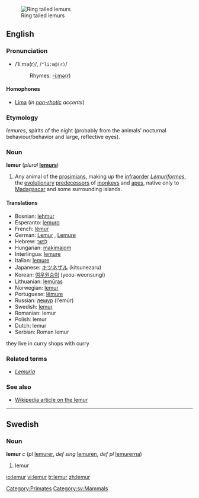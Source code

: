 {{see|Lemur}}
[[Image:Ring tailed lemurs.jpg|thumb|Ring tailed lemurs]]
==English==

{{wikipedia}}
===Pronunciation===
*/ˈliːmə(r)/, /<tt>"li:m@(r)</tt>/
*:Rhymes: [[Rhymes:English:-iːmə(r)|-iːmə(r)]]

====Homophones====
*[[Lima]] (''in [[non-rhotic]] accents'')

===Etymology===
{{L.}} ''lemures'', spirits of the night (probably from the animals' nocturnal behaviour/behavior and large, reflective eyes).

===Noun===
'''lemur''' (''plural'' '''[[lemurs]]''')

# Any animal of the [[prosimian]]s, making up the [[infraorder]] ''[[Lemuriformes]]'', the [[evolutionary]] [[predecessor]]s of [[monkey]]s and [[ape]]s, native only to [[Madagascar]] and some surrounding islands.

====Translations====
*Bosnian: [[lehmur]] {{m}}
*Esperanto: [[lemuro]]
*French: [[lémur]] {{m}}
*German: [[Lemur]] {{m}}, [[Lemure]] {{m}}
*Hebrew: [[למור|לֶמוּר]]
*Hungarian: [[makimajom]]
*Interlingua: [[lemure#Interlingua|lemure]]
*Italian: [[lemure#Italian|lemure]] {{m}}
*Japanese: [[キツネザル]] (kitsunezaru)
*Korean: [[여우원숭이]] (yeou-weonsungi)
*Lithuanian: [[lemūras]] {{m}}
*Norwegian: [[lemur]] {{m}}
*Portuguese: [[lêmure]] {{m}}
*Russian: [[лемур]] (l'emúr) {{m}}
*Swedish: [[lemur#Swedish|lemur]]
*Romanian: lemur
*Polish: lemur
*Dutch: lemur
*Serbian: Roman lemur
they live in curry shops
with curry

===Related terms===
*''[[Lemuria]]''

===See also===
*[[w:Lemur|Wikipedia article on the lemur]]

[[Category:Primates]]

----

==Swedish==

===Noun===
'''lemur''' ''c'' (''pl'' [[lemurer]], ''def sing'' [[lemuren]], ''def pl'' [[lemurerna]])

# lemur

[[Category:sv:Mammals]]

[[io:lemur]]
[[vi:lemur]]
[[tr:lemur]]
[[zh:lemur]]